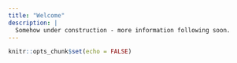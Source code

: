 ```yaml
---
title: "Welcome"
description: | 
  Somehow under construction - more information following soon.
---
```


```r
knitr::opts_chunk$set(echo = FALSE)
```
